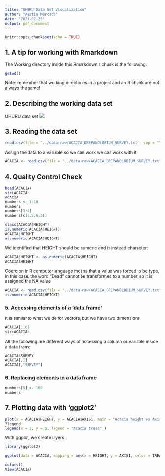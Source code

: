 ```yaml
---
title: "UHURU Data Set Visualization"
author: "Austin Mercado"
date: "2023-02-23"
output: pdf_document
---
```


```r
knitr::opts_chunk$set(echo = TRUE)
```

## 1. A tip for working with Rmarkdown
The Working directory inside this Rmarkdown r chunk is the following: 
```r
getwd()
```

Note: remember that working directories in a project and an R chunk are not always the same!

## 2. Describing the working data set

UHURU data set
![](https://cdn.britannica.com/62/156362-050-4E8FE282/Acacia-tree-savanna-Zimbabwe.jpg)

## 3. Reading the data set
```r
read.csv(file = "../data-raw/ACACIA_DREPANOLOBIUM_SURVEY.txt", sep = "\t")
```

Assign the data to a variable so we can work we can work with it
```r
ACACIA <- read.csv(file = "../data-raw/ACACIA_DREPANOLOBIUM_SURVEY.txt", sep = "\t")
```

## 4. Quality Control Check

```r
head(ACACIA)
str(ACACIA)
ACACIA
numbers <- 1:10
numbers
numbers[3:6]
numbers[c(1,5,6,3)]
```


```r
class(ACACIA$HEIGHT)
is.numeric(ACACIA$HEIGHT)
ACACIA$HEIGHT
as.numeric(ACACIA$HEIGHT)
```
We identified that HEIGHT should be numeric and is instead character:
```r
ACACIA$HEIGHT <- as.numeric(ACACIA$HEIGHT)
ACACIA$HEIGHT
```

Coercion in R computer language means that a value was forced to be type, in this case, the word "Dead" cannot be transformed to a number, so it is assigned the NA value
```r
ACACIA <- read.csv(file = "../data-raw/ACACIA_DREPANOLOBIUM_SURVEY.txt", sep = "\t", na.strings = "dead")
is.numeric(ACACIA$HEIGHT)
```

### 5. Accessing elements of a 'data.frame'

It is similar to what we do for vectors, but we have two dimensions 

```r
ACACIA[1,6]
str(ACACIA)
```

All the following are different ways of accessing a column or variable inside a data frame 
```r
ACACIA$SURVEY
ACACIA[,1]
ACACIA[,"SURVEY"]
```

### 6. Replacing elements in a data frame

```r
numbers[5] <- 100
numbers
```

## 7. Plotting data with 'ggplot2'
```r
plot(x = ACACIA$HEIGHT, y = ACACIA$AXIS1, main = "Acacia height vs Axis1")
?legend
legend(x = 1, y = 5, legend = "Acacia trees" )
```

With ggplot, we create layers
```r
library(ggplot2)

ggplot(data = ACACIA, mapping = aes(x = HEIGHT, y = AXIS1, color = TREATMENT)) + geom_point(size = 1 ) + labs(x = "Tree Height", y = "Tree Axis 1", title = "Acacia trees size relationships")
```

```r
colors()
View(ACACIA)
```

